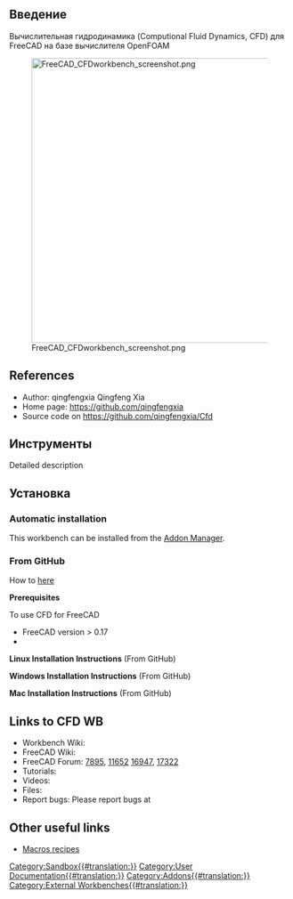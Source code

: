 <languages/>

<span id="Introduction"></span>
==Введение==

{{TOCright}}

Вычислительная гидродинамика (Computional Fluid Dynamics, CFD) для FreeCAD на базе вычислителя OpenFOAM 

<div lang="en" dir="ltr" class="mw-content-ltr">
[[Image:FreeCAD_CFDworkbench_screenshot.png|512px]]
</div>


<div lang="en" dir="ltr" class="mw-content-ltr">
==References==
</div>

<div lang="en" dir="ltr" class="mw-content-ltr">
* Author: qingfengxia Qingfeng Xia
* Home page: https://github.com/qingfengxia
* Source code on https://github.com/qingfengxia/Cfd
</div>

<span id="Tools"></span>
==Инструменты==

<div lang="en" dir="ltr" class="mw-content-ltr">
Detailed description
</div>

<span id="Installation"></span>
==Установка==

<div lang="en" dir="ltr" class="mw-content-ltr">
===Automatic installation===
</div>

<div lang="en" dir="ltr" class="mw-content-ltr">
This workbench can be installed from the [[Std_AddonMgr|Addon Manager]].
</div>

<div lang="en" dir="ltr" class="mw-content-ltr">
===From GitHub===
</div>

<div lang="en" dir="ltr" class="mw-content-ltr">
How to [https://github.com/qingfengxia/Cfd here]
</div>

<div lang="en" dir="ltr" class="mw-content-ltr">
'''Prerequisites'''
</div>

<div lang="en" dir="ltr" class="mw-content-ltr">
To use CFD for FreeCAD
*    FreeCAD version > 0.17
*
</div>    

<div lang="en" dir="ltr" class="mw-content-ltr">
'''Linux Installation Instructions''' (From GitHub)
</div>

<div lang="en" dir="ltr" class="mw-content-ltr">
'''Windows Installation Instructions''' (From GitHub)
</div>

<div lang="en" dir="ltr" class="mw-content-ltr">
'''Mac Installation Instructions''' (From GitHub)
</div>

<div lang="en" dir="ltr" class="mw-content-ltr">
==Links to CFD WB==
</div>

<div lang="en" dir="ltr" class="mw-content-ltr">
* Workbench Wiki: 
* FreeCAD Wiki: 
* FreeCAD Forum: [https://forum.freecad.org/viewtopic.php?f=24&t=7895 7895], [https://forum.freecad.org/viewtopic.php?t=11652 11652]  [https://forum.freecad.org/viewtopic.php?t=16947 16947], [https://forum.freecad.org/viewtopic.php?t=17322 17322]
* Tutorials: 
* Videos:  
* Files: 
* Report bugs: Please report bugs at
</div> 

<div lang="en" dir="ltr" class="mw-content-ltr">
==Other useful links==
</div>

<div lang="en" dir="ltr" class="mw-content-ltr">
* [[Macros_recipes|Macros recipes]]
</div>

[[Category:Sandbox{{#translation:}}]]
[[Category:User Documentation{{#translation:}}]]
[[Category:Addons{{#translation:}}]]
[[Category:External Workbenches{{#translation:}}]]
{{clear}}
